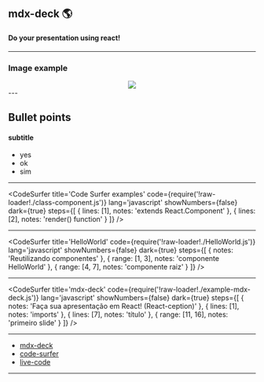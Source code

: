 


## mdx-deck 🌎

#### Do your presentation using react!

---

### Image example

<Container>
	<Center>
		<img src={require('file-loader!../assets/image.jpeg')} />
	</Center>
</Container>
---

## Bullet points

#### subtitle

- yes
- ok
- sim

---

<CodeSurfer
	title='Code Surfer examples'
	code={require('!raw-loader!./class-component.js')}
	lang='javascript'
	showNumbers={false}
	dark={true}
	steps={[
		{ lines: [1], notes: 'extends React.Component' },
		{ lines: [2], notes: 'render() function' }
	]}
/>

---

<CodeSurfer
	title='HelloWorld'
	code={require('!raw-loader!./HelloWorld.js')}
	lang='javascript'
	showNumbers={false}
	dark={true}
	steps={[
		{ notes: 'Reutilizando componentes' },
		{ range: [1, 3], notes: 'componente HelloWorld' },
		{ range: [4, 7], notes: 'componente raiz' }
	]}
/>

---

<CodeSurfer
	title='mdx-deck'
	code={require('!raw-loader!./example-mdx-deck.js')}
	lang='javascript'
	showNumbers={false}
	dark={true}
	steps={[
		{ notes: 'Faça sua apresentação em React! (React-ception)' },
		{ lines: [1], notes: 'imports' },
		{ lines: [7], notes: 'título' },
		{ range: [11, 16], notes: 'primeiro slide' }
	]}
/>

---

- [mdx-deck](https://github.com/jxnblk/mdx-deck)
- [code-surfer](https://github.com/pomber/code-surfer)
- [live-code](https://github.com/pomber/code-surfer)

---
